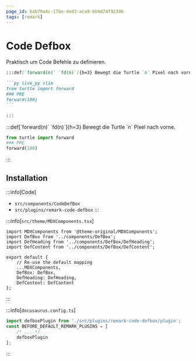 ```yaml
---
page_id: bab79a4c-17be-4ed3-aca9-bb4d7df92346
tags: [remark]
---
```



# Code Defbox

Praktisch um Code Befehle zu definieren.

````md
:::def[`forward(n)` `fd(n)`]{h=3} Bewegt die Turtle `n` Pixel nach vorne.

```py live_py slim
from turtle import forward
### PRE
forward(100)
```

:::
````

<BrowserWindow>
:::def[`forward(n)` `fd(n)`]{h=3}
Bewegt die Turtle `n` Pixel nach vorne.

```py live_py slim
from turtle import forward
### PRE
forward(100)
```

:::

</BrowserWindow>

## Installation

:::info[Code]

- `src/components/CodeDefBox`
- `src/plugins/remark-code-defbox` :::

:::info[`src/theme/MDXComponents.tsx`]

```tsx {2-4,9-11}
import MDXComponents from '@theme-original/MDXComponents';
import DefBox from '../components/DefBox';
import DefHeading from '../components/DefBox/DefHeading';
import DefContent from '../components/DefBox/DefContent';

export default {
    // Re-use the default mapping
    ...MDXComponents,
    DefBox: DefBox,
    DefHeading: DefHeading,
    DefContent: DefContent
};
```

:::

:::info[`docusaurus.config.ts`]

```ts {1,8,11,14}
import defboxPlugin from './src/plugins/remark-code-defbox/plugin';
const BEFORE_DEFAULT_REMARK_PLUGINS = [
    /* ... */
    defboxPlugin
];
```

:::
